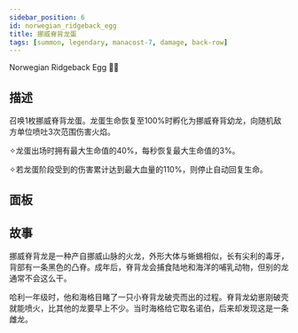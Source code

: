 ```yaml
---
sidebar_position: 6
id: norwegian_ridgeback_egg
title: 挪威脊背龙蛋
tags: [summon, legendary, manacost-7, damage, back-row]
---
```


Norwegian Ridgeback Egg 🐉🥚

<!--truncate-->



<CardBasics cardKey={id}/>


## 描述

召唤1枚挪威脊背龙蛋。龙蛋生命恢复至100%时孵化为挪威脊背幼龙，向随机敌方单位喷吐3次范围伤害火焰。

✧龙蛋出场时拥有最大生命值的40%，每秒恢复最大生命值的3%。

✧若龙蛋阶段受到的伤害累计达到最大血量的110%，则停止自动回复生命。

## 面板


<LevelComponent/>


<CardDynamicTable cardKey={id}/>


<CardComplexTable cardKey={id}/>





## 故事

挪威脊背龙是一种产自挪威山脉的火龙，外形大体与蜥蜴相似，长有尖利的毒牙，背部有一条黑色的凸脊。成年后，脊背龙会捕食陆地和海洋的哺乳动物，但别的龙通常不会这么干。

哈利一年级时，他和海格目睹了一只小脊背龙破壳而出的过程。脊背龙幼崽刚破壳就能喷火，比其他的龙要早上不少。当时海格给它取名诺伯，后来却发现这是一条雌龙。




